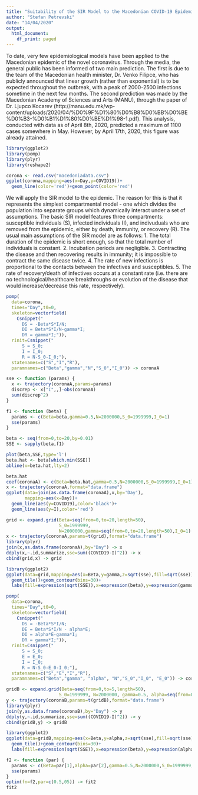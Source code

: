 ```yaml
---
title: "Suitability of the SIR Model to the Macedonian COVID-19 Epidemic"
author: "Stefan Petrevski"
date: "14/04/2020"
output:
  html_document:
    df_print: paged
---
```

To date, very few epidemiological models have been applied to the Macedonian epidemic of the novel coronavirus. Through the media, the general public has been informed of two main prediction. The first is due to the team of the Macedonian health minister, Dr. Venko Filipce, who has publicly announced that linear growth (rather than exponential) is to be expected throughout the outbreak, with a peak of 2000-2500 infections sometime in the next few months. The second prediction was made by the Macedonian Academy of Sciences and Arts (MANU), through the paper of Dr. Ljupco Kocarev (http://manu.edu.mk/wp-content/uploads/2020/04/%D0%9F%D1%80%D0%B8%D0%BB%D0%BE%D0%B3-%D0%B1%D1%80%D0%BE%D1%98-1.pdf). This analysis, conducted with data as of April 8th, 2020, predicted a maximum of 1100 cases somewhere in May. However, by April 17th, 2020, this figure was already attained. 


```r
library(ggplot2) 
library(pomp) 
library(plyr)
library(reshape2)

corona <- read.csv("macedoniadata.csv")
ggplot(corona,mapping=aes(x=Day,y=COVID19))+
  geom_line(color='red')+geom_point(color='red')
```
We will apply the SIR model to the epidemic. The reason for this is that it represents the simplest compartmental model - one which divides the population into separate groups which dynamically interact under a set of assumptions. The basic SIR model features three compartments: susceptible individuals (S), infected individuals (I), and indivuduals who are removed from the epidemic, either by death, immunity, or recovery (R). The usual main assumptions of the SIR model are as follows:
1. The total duration of the epidemic is short enough, so that the total number of individuals is constant.
2. Incubation periods are negligible.
3. Contracting the disease and then recovering results in immunity; it is impossible to contract the same disease twice. 
4. The rate of new infections is proportional to the contacts between the infectives and susceptibles.
5. The rate of recovery/death of infectives occurs at a constant rate (i.e. there are no technological/healthcare breakthroughs or evolution of the disease that would increase/decrease this rate, respectively).

```r
pomp(
  data=corona,
  times="Day",t0=0,
  skeleton=vectorfield(
    Csnippet("
      DS = -Beta*S*I/N;
      DI = Beta*S*I/N-gamma*I;
      DR = gamma*I;")),
  rinit=Csnippet("
      S = S_0;
      I = I_0;
      R = N-S_0-I_0;"),
  statenames=c("S","I","R"),
  paramnames=c("Beta","gamma","N","S_0","I_0")) -> coronaA
```

```r
sse <- function (params) {
  x <- trajectory(coronaA,params=params)
  discrep <- x["I",,]-obs(coronaA)
  sum(discrep^2)
}
```

```r
f1 <- function (beta) {
  params <- c(Beta=beta,gamma=0.5,N=2000000,S_0=1999999,I_0=1)
  sse(params)
}

beta <- seq(from=0,to=20,by=0.01)
SSE <- sapply(beta,f1)

plot(beta,SSE,type='l')
beta.hat <- beta[which.min(SSE)]
abline(v=beta.hat,lty=2)
```

```r
beta.hat
coef(coronaA) <- c(Beta=beta.hat,gamma=0.5,N=2000000,S_0=1999999,I_0=1)
x <- trajectory(coronaA,format="data.frame")
ggplot(data=join(as.data.frame(coronaA),x,by='Day'),
       mapping=aes(x=Day))+
  geom_line(aes(y=COVID19),color='black')+
  geom_line(aes(y=I),color='red')
```

```r
grid <- expand.grid(Beta=seq(from=0,to=20,length=50),
                    S_0=1999999,
                    N=2000000,gamma=seq(from=0,to=20,length=50),I_0=1)
x <- trajectory(coronaA,params=t(grid),format="data.frame")
library(plyr)
join(x,as.data.frame(coronaA),by="Day") -> x
ddply(x,~.id,summarize,sse=sum((COVID19-I)^2)) -> x
cbind(grid,x) -> grid

library(ggplot2)
ggplot(data=grid,mapping=aes(x=Beta,y=gamma,z=sqrt(sse),fill=sqrt(sse)))+
  geom_tile()+geom_contour(bins=30)+
  labs(fill=expression(sqrt(SSE)),x=expression(beta),y=expression(gamma))
```

```r
pomp(
  data=corona,
  times="Day",t0=0,
  skeleton=vectorfield(
    Csnippet("
      DS = -Beta*S*I/N;
      DE = Beta*S*I/N - alpha*E;
      DI = alpha*E-gamma*I;
      DR = gamma*I;")),
  rinit=Csnippet("
      S = S_0;
      E = E_0;
      I = I_0;
      R = N-S_0-E_0-I_0;"),
  statenames=c("S","E","I","R"),
  paramnames=c("Beta","gamma", "alpha", "N","S_0","I_0", "E_0")) -> coronaB
```

```r
gridB <- expand.grid(Beta=seq(from=0,to=5,length=50),
                    S_0=1999999, N=2000000, gamma=0.5, alpha=seq(from=0,to=5,length=50), E_0 =10, I_0=1)
y <- trajectory(coronaB,params=t(gridB),format="data.frame")
library(plyr)
join(y,as.data.frame(coronaB),by="Day") -> y
ddply(y,~.id,summarize,sse=sum((COVID19-I)^2)) -> y
cbind(gridB,y) -> gridB

library(ggplot2)
ggplot(data=gridB,mapping=aes(x=Beta,y=alpha,z=sqrt(sse),fill=sqrt(sse)))+
  geom_tile()+geom_contour(bins=30)+
  labs(fill=expression(sqrt(SSE)),x=expression(beta),y=expression(alpha))
```

```r
f2 <- function (par) {
  params <- c(Beta=par[1],alpha=par[2],gamma=0.5,N=2000000,S_0=1999999,I_0=1,E_0=10)
  sse(params)
}
optim(fn=f2,par=c(0.5,05)) -> fit2
fit2
```